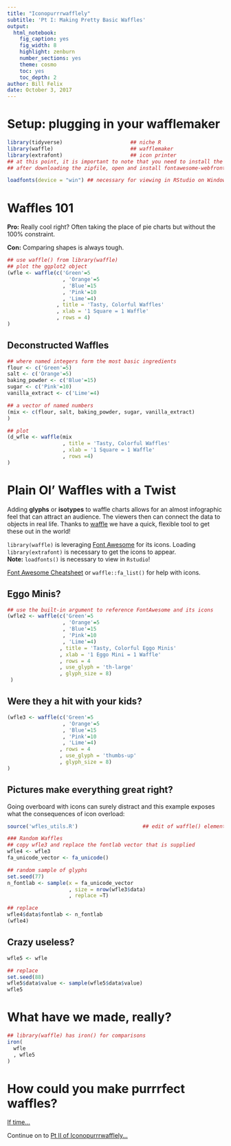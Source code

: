 ---
title: "Iconopurrrwafflely"
subtitle: 'Pt I: Making Pretty Basic Waffles'
output: 
  html_notebook: 
    fig_caption: yes
    fig_width: 8
    highlight: zenburn
    number_sections: yes
    theme: cosmo
    toc: yes
    toc_depth: 2
author: Bill Felix
date: October 3, 2017
---

# Setup: plugging in your wafflemaker
```{r, echo=TRUE, message=FALSE, warning=FALSE}
library(tidyverse)                      ## niche R
library(waffle)                         ## wafflemaker
library(extrafont)                      ## icon printer
## at this point, it is important to note that you need to install the FontAwesome font on your machine
## after downloading the zipfile, open and install fontawesome-webfront.tff

loadfonts(device = "win") ## necessary for viewing in RStudio on Windows
```

# Waffles 101

__Pro:__ Really cool right? Often taking the place of pie charts but without the 100% constraint.

__Con:__ Comparing shapes is always tough.

```{r}
## use waffle() from library(waffle)
## plot the ggplot2 object 
(wfle <- waffle(c('Green'=5
                  , 'Orange'=5
                  , 'Blue'=15
                  , 'Pink'=10
                  , 'Lime'=4)
                , title = 'Tasty, Colorful Waffles'
                , xlab = '1 Square = 1 Waffle'
                , rows = 4)
)
```

## Deconstructed Waffles
```{r}
## where named integers form the most basic ingredients
flour <- c('Green'=5)
salt <- c('Orange'=5)
baking_powder <- c('Blue'=15)
sugar <- c('Pink'=10)
vanilla_extract <- c('Lime'=4)

## a vector of named numbers
(mix <- c(flour, salt, baking_powder, sugar, vanilla_extract)
)

## plot
(d_wfle <- waffle(mix
                  , title = 'Tasty, Colorful Waffles'
                  , xlab = '1 Square = 1 Waffle'
                  , rows =4)
)
```

# Plain Ol' Waffles with a Twist  

Adding **glyphs** or **isotypes** to waffle charts allows for an almost infographic feel that can attract an audience. The viewers then can connect the data to objects in real life. Thanks to [waffle](https://github.com/hrbrmstr/waffle/blob/master/R/waffle.R) we have a quick, flexible tool to get these out in the world!

`library(waffle)` is leveraging [Font Awesome](http://fontawesome.io/) for its icons. Loading `library(extrafont)` is necessary to get the icons to appear.  
__Note:__ `loadfonts()` is necessary to view in `Rstudio`!

[Font Awesome Cheatsheet](http://fontawesome.io/cheatsheet/) or `waffle::fa_list()` for help with icons.

## Eggo Minis?
```{r, message=FALSE, warning=FALSE}
## use the built-in argument to reference FontAwesome and its icons
(wfle2 <- waffle(c('Green'=5
                  , 'Orange'=5
                  , 'Blue'=15
                  , 'Pink'=10
                  , 'Lime'=4)
                 , title = 'Tasty, Colorful Eggo Minis'
                 , xlab = '1 Eggo Mini = 1 Waffle'
                 , rows = 4
                 , use_glyph = 'th-large'
                 , glyph_size = 8)
 )
```

## Were they a hit with your kids?
```{r, message=FALSE, warning=FALSE}
(wfle3 <- waffle(c('Green'=5
                  , 'Orange'=5
                  , 'Blue'=15
                  , 'Pink'=10
                  , 'Lime'=4)
                 , rows = 4
                 , use_glyph = 'thumbs-up'
                 , glyph_size = 8)
)
```

## Pictures make everything great right?

Going overboard with icons can surely distract and this example exposes what the consequences of icon overload:

```{r, echo=TRUE, message=FALSE, warning=FALSE}
source('wfles_utils.R')                     ## edit of waffle() elements

### Random Waffles
## copy wfle3 and replace the fontlab vector that is supplied
wfle4 <- wfle3
fa_unicode_vector <- fa_unicode()

## random sample of glyphs
set.seed(77)
n_fontlab <- sample(x = fa_unicode_vector
                    , size = nrow(wfle3$data)
                    , replace =T)

## replace
wfle4$data$fontlab <- n_fontlab
(wfle4)
```
## Crazy useless?
```{r}
wfle5 <- wfle

## replace
set.seed(88)
wfle5$data$value <- sample(wfle5$data$value)
wfle5
```


# What have we made, really?

```{r, message=FALSE, warning=FALSE}
## library(waffle) has iron() for comparisons
iron(
  wfle
  , wfle5
)
```

# How could you make purrrfect waffles?

[If time...](https://cran.r-project.org/web/packages/tidyverse/vignettes/manifesto.html)

Continue on to [Pt II of Iconopurrrwafflely...](advwaffles.nb.html)
